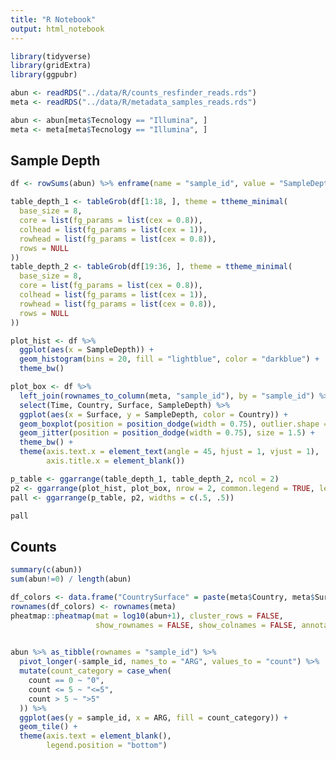 ```yaml
---
title: "R Notebook"
output: html_notebook
---
```


```r
library(tidyverse)
library(gridExtra)
library(ggpubr)
```

```r
abun <- readRDS("../data/R/counts_resfinder_reads.rds")
meta <- readRDS("../data/R/metadata_samples_reads.rds")

abun <- abun[meta$Tecnology == "Illumina", ]
meta <- meta[meta$Tecnology == "Illumina", ]
```


## Sample Depth

```r
df <- rowSums(abun) %>% enframe(name = "sample_id", value = "SampleDepth")

table_depth_1 <- tableGrob(df[1:18, ], theme = ttheme_minimal(
  base_size = 8,
  core = list(fg_params = list(cex = 0.8)),
  colhead = list(fg_params = list(cex = 1)),
  rowhead = list(fg_params = list(cex = 0.8)),
  rows = NULL
))
table_depth_2 <- tableGrob(df[19:36, ], theme = ttheme_minimal(
  base_size = 8,
  core = list(fg_params = list(cex = 0.8)),
  colhead = list(fg_params = list(cex = 1)),
  rowhead = list(fg_params = list(cex = 0.8)),
  rows = NULL
))

plot_hist <- df %>%
  ggplot(aes(x = SampleDepth)) +
  geom_histogram(bins = 20, fill = "lightblue", color = "darkblue") +
  theme_bw()

plot_box <- df %>%
  left_join(rownames_to_column(meta, "sample_id"), by = "sample_id") %>%
  select(Time, Country, Surface, SampleDepth) %>%
  ggplot(aes(x = Surface, y = SampleDepth, color = Country)) +
  geom_boxplot(position = position_dodge(width = 0.75), outlier.shape = NA) +
  geom_jitter(position = position_dodge(width = 0.75), size = 1.5) +
  theme_bw() +
  theme(axis.text.x = element_text(angle = 45, hjust = 1, vjust = 1),
        axis.title.x = element_blank())

p_table <- ggarrange(table_depth_1, table_depth_2, ncol = 2)
p2 <- ggarrange(plot_hist, plot_box, nrow = 2, common.legend = TRUE, legend = "bottom")
pall <- ggarrange(p_table, p2, widths = c(.5, .5))
```


```r
pall
```

## Counts

```r
summary(c(abun))
sum(abun!=0) / length(abun)
```

```r

df_colors <- data.frame("CountrySurface" = paste(meta$Country, meta$Surface, sep = " "))
rownames(df_colors) <- rownames(meta)
pheatmap::pheatmap(mat = log10(abun+1), cluster_rows = FALSE, 
                   show_rownames = FALSE, show_colnames = FALSE, annotation_row = df_colors)
  
```

```r
abun %>% as_tibble(rownames = "sample_id") %>%
  pivot_longer(-sample_id, names_to = "ARG", values_to = "count") %>%
  mutate(count_category = case_when(
    count == 0 ~ "0",
    count <= 5 ~ "<=5",
    count > 5 ~ ">5"
  )) %>%
  ggplot(aes(y = sample_id, x = ARG, fill = count_category)) +
  geom_tile() +
  theme(axis.text = element_blank(),
        legend.position = "bottom")
```

